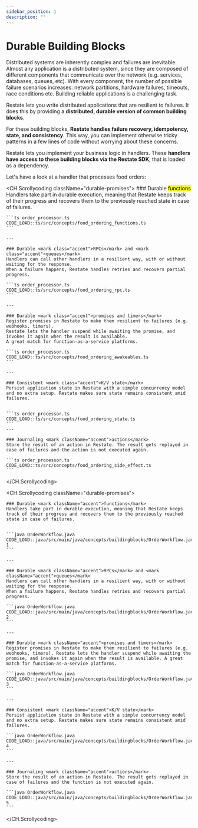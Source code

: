 ```yaml
---
sidebar_position: 1
description: ""
---
```



# Durable Building Blocks

<Admonition type="note" icon="💡" title="Context">
    Distributed systems are inherently complex and failures are inevitable.
    Almost any application is a distributed system, since they are composed of different components that communicate over the network (e.g. services, databases, queues, etc).
    With every component, the number of possible failure scenarios increases: network partitions, hardware failures, timeouts, race conditions etc.
    Building reliable applications is a challenging task.
</Admonition>

Restate lets you write distributed applications that are resilient to failures.
It does this by providing a **distributed, durable version of common building blocks**.

For these building blocks, **Restate handles failure recovery, idempotency, state, and consistency**.
This way, you can implement otherwise tricky patterns in a few lines of code without worrying about these concerns.

Restate lets you implement your business logic in handlers.
These **handlers have access to these building blocks via the Restate SDK**, that is loaded as a dependency.

Let's have a look at a handler that processes food orders:
<Tabs groupId="sdk" queryString>
<TabItem value="ts" label="TypeScript">

<CH.Scrollycoding className="durable-promises">
    ### Durable <mark class="accent">functions</mark>
    Handlers take part in durable execution, meaning that Restate keeps track of their progress and recovers them to the previously reached state in case of failures.


    ```ts order_processor.ts
    CODE_LOAD::ts/src/concepts/food_ordering_functions.ts
    ```

    ---

    ### Durable <mark class="accent">RPCs</mark> and <mark class="accent">queues</mark>
    Handlers can call other handlers in a resilient way, with or without waiting for the response.
    When a failure happens, Restate handles retries and recovers partial progress.

    ```ts order_processor.ts
    CODE_LOAD::ts/src/concepts/food_ordering_rpc.ts
    ```

    ---

    ### Durable <mark class="accent">promises and timers</mark>
    Register promises in Restate to make them resilient to failures (e.g. webhooks, timers).
    Restate lets the handler suspend while awaiting the promise, and invokes it again when the result is available.
    A great match for function-as-a-service platforms.

    ```ts order_processor.ts
    CODE_LOAD::ts/src/concepts/food_ordering_awakeables.ts
    ```

    ---

    ### Consistent <mark class="accent">K/V state</mark>
    Persist application state in Restate with a simple concurrency model and no extra setup. Restate makes sure state remains consistent amid failures.


    ```ts order_processor.ts
    CODE_LOAD::ts/src/concepts/food_ordering_state.ts
    ```
    ---

    ### Journaling <mark className="accent">actions</mark>
    Store the result of an action in Restate. The result gets replayed in case of failures and the action is not executed again.

    ```ts order_processor.ts
    CODE_LOAD::ts/src/concepts/food_ordering_side_effect.ts
    ```

</CH.Scrollycoding>
</TabItem>
<TabItem value="java" label="Java">

<CH.Scrollycoding className="durable-promises">

    ### Durable <mark className="accent">functions</mark>
    Handlers take part in durable execution, meaning that Restate keeps track of their progress and recovers them to the previously reached state in case of failures.


    ```java OrderWorkflow.java
    CODE_LOAD::java/src/main/java/concepts/buildingblocks/OrderWorkflow.java?1
    ```

    ---

    ### Durable <mark className="accent">RPCs</mark> and <mark className="accent">queues</mark>
    Handlers can call other handlers in a resilient way, with or without waiting for the response.
    When a failure happens, Restate handles retries and recovers partial progress.

    ```java OrderWorkflow.java
    CODE_LOAD::java/src/main/java/concepts/buildingblocks/OrderWorkflow.java?2
    ```

    ---

    ### Durable <mark className="accent">promises and timers</mark>
    Register promises in Restate to make them resilient to failures (e.g. webhooks, timers). Restate lets the handler suspend while awaiting the promise, and invokes it again when the result is available. A great match for function-as-a-service platforms.

    ```java OrderWorkflow.java
    CODE_LOAD::java/src/main/java/concepts/buildingblocks/OrderWorkflow.java?3
    ```

    ---

    ### Consistent <mark className="accent">K/V state</mark>
    Persist application state in Restate with a simple concurrency model and no extra setup. Restate makes sure state remains consistent amid failures.

    ```java OrderWorkflow.java
    CODE_LOAD::java/src/main/java/concepts/buildingblocks/OrderWorkflow.java?4
    ```

    ---

    ### Journaling <mark className="accent">actions</mark>
    Store the result of an action in Restate. The result gets replayed in case of failures and the function is not executed again.

    ```java OrderWorkflow.java
    CODE_LOAD::java/src/main/java/concepts/buildingblocks/OrderWorkflow.java?5
    ```

</CH.Scrollycoding>
</TabItem>
</Tabs>


